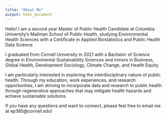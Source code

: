```yaml
---
title: "About Me"
output: html_document
---
```


Hello! I am a second year Master of Public Health Candidate at Columbia University's Mailman School of Public Health, studying Environmental Health Sciences with a Certificate in Applied Biostatistics and Public Health Data Science. 

I graduated from Cornell University in 2021 with a Bachelor of Science degree in Environmental Sustainability Sciences and minors in Business, Global Health, Development Sociology, Climate Change, and Health Equity.

I am particularly interested in exploring the interdisciplinary nature of public health. Through my education, work experiences, and research opportunities, I am striving to incorporate data and research to public health through regenerative approaches that may mitigate health hazards and achieve sustainable solutions.

If you have any questions and want to connect, please feel free to email me at ep385@cornell.edu!